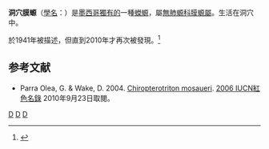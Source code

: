 {{Speciesbox
| taxon = Chiropterotriton mosaueri
| binomial_authority = (Woodall, 1941)
| status = DD
| status_system = IUCN3.1
}}

'''洞穴膜螈'''（[[學名|學名]]：''{{lang|la|Chiropterotriton mosaueri}}''）是[[墨西哥|墨西哥]][[特有種|獨有的]]一種[[蠑螈|蠑螈]]，屬[[無肺螈科|無肺螈科]][[膜螈屬|膜螈屬]]。生活在洞穴中。

於1941年被描述，但直到2010年才再次被發現。<ref name="">{{cite news
|publisher=[[英國廣播公司|英國廣播公司]]
|date=2010年9月22日
|title='Lost' frogs found after decades
|url=http://www.bbc.co.uk/news/science-environment-11385774
|accessdate=2010年9月23日
|archive-date=2010年9月23日
|archive-url=https://web.archive.org/web/20100923052506/http://www.bbc.co.uk/news/science-environment-11385774
|dead-url=no
}}</ref>

==参考文献==
{{reflist}}
* Parra Olea, G. & Wake, D. 2004.  [http://www.iucnredlist.org/search/details.php/59228/all Chiropterotriton mosaueri].   [http://www.iucnredlist.org 2006 IUCN紅色名錄] {{Wayback|url=http://www.iucnredlist.org/ |date=20140627000000 }}  2010年9月23日取閱。
{{Taxonbar}}
[[Category:IUCN红色名录数据缺乏物种|D]]
[[Category:墨西哥动物|D]]
[[Category:膜螈屬|D]]